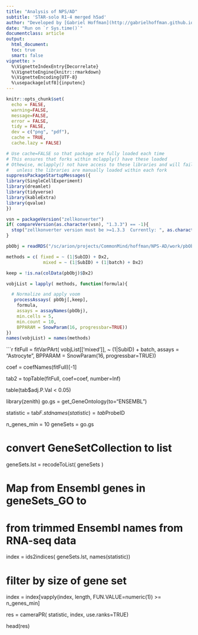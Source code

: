 ```yaml
---
title: "Analysis of NPS/AD"
subtitle: 'STAR-solo R1-4 merged h5ad'
author: "Developed by [Gabriel Hoffman](http://gabrielhoffman.github.io/)"
date: "Run on `r Sys.time()`"
documentclass: article
output: 
  html_document:
  toc: true
  smart: false
vignette: >
  %\VignetteIndexEntry{Decorrelate}
  %\VignetteEngine{knitr::rmarkdown}
  %\VignetteEncoding{UTF-8}
  %\usepackage[utf8]{inputenc}
---
```



<!--- 

cd /hpc/users/hoffmg01/work/nps_ad
ml python
R
# rm -rf analysis_2_ramp_cache/ 

system("ml git; git pull")
rmarkdown::render("analysis_2_ramp.Rmd");


# https://hoffmg01.u.hpc.mssm.edu/nps_ad/


ml git
cd ~/build2/dreamlet
git pull
R CMD INSTALL .


--->



```r
knitr::opts_chunk$set(
  echo = FALSE,
  warning=FALSE,
  message=FALSE,
  error = FALSE,
  tidy = FALSE,
  dev = c("png", "pdf"),
  cache = TRUE,
  cache.lazy = FALSE)
```

```r
# Use cache=FALSE so that package are fully loaded each time
# This ensures that forks within mclapply() have these loaded
# Othewise, mclapply() not have access to these libraries and will fail 
#   unless the libraries are manually loaded within each fork
suppressPackageStartupMessages({
library(SingleCellExperiment)
library(dreamlet)
library(tidyverse)
library(kableExtra)
library(qvalue)
})

vsn = packageVersion("zellkonverter")
if( compareVersion(as.character(vsn), "1.3.3") == -1){
  stop("zellkonverter version must be >=1.3.3  Currently: ", as.character(vsn))
}
```



```r
pbObj = readRDS("/sc/arion/projects/CommonMind/hoffman/NPS-AD/work/pbObj_v2.RDS")

methods = c( fixed = ~ (1|SubID) + Dx2,
              mixed = ~ (1|SubID) + (1|batch) + Dx2)

keep = !is.na(colData(pbObj)$Dx2)

vobjList = lapply( methods, function(formula){

  # Normalize and apply voom
   processAssays( pbObj[,keep], 
    formula,
    assays = assayNames(pbObj),
    min.cells = 5,
    min.count = 10, 
    BPPARAM = SnowParam(16, progressbar=TRUE))
})
names(vobjList) = names(methods)
```


```r
fitFull = fitVarPArt( vobjList[['mixed']], ~ (1|SubID) + batch, 
    assays = "Astrocyte",
    BPPARAM = SnowParam(16, progressbar=TRUE))

coef = coefNames(fitFull)[-1]

tab2 = topTable(fitFull, coef=coef, number=Inf)


table(tab$adj.P.Val < 0.05)


library(zenith)
go.gs = get_GeneOntology(to="ENSEMBL")

statistic = tab$F.std
names(statistic) = tab$ProbeID



n_genes_min = 10
geneSets = go.gs

# convert GeneSetCollection to list
geneSets.lst = recodeToList( geneSets )

# Map from Ensembl genes in geneSets_GO to 
# from trimmed Ensembl names from RNA-seq data 
index = ids2indices( geneSets.lst, names(statistic))
   
# filter by size of gene set
index = index[vapply(index, length, FUN.VALUE=numeric(1)) >= n_genes_min]

res = cameraPR( statistic, index, use.ranks=TRUE)

head(res)
















